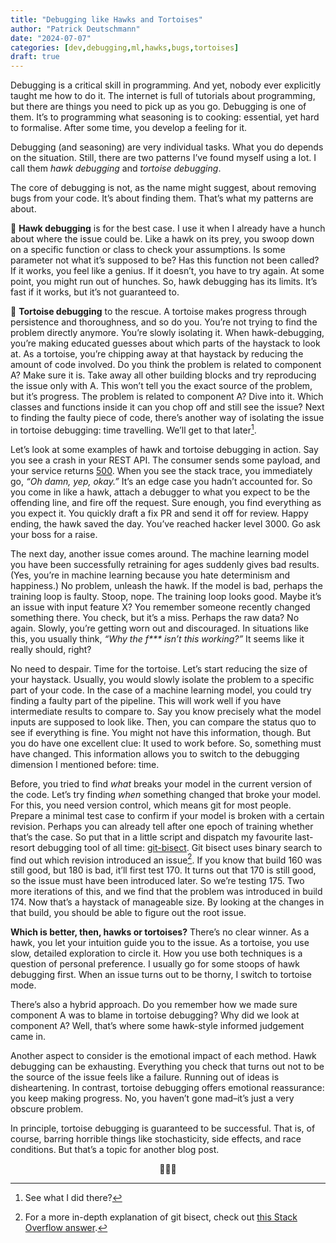```yaml
---
title: "Debugging like Hawks and Tortoises"
author: "Patrick Deutschmann"
date: "2024-07-07"
categories: [dev,debugging,ml,hawks,bugs,tortoises]
draft: true
---
```


Debugging is a critical skill in programming. And yet, nobody ever explicitly taught me how to do it. The internet is full of tutorials about programming, but there are things you need to pick up as you go. Debugging is one of them. It’s to programming what seasoning is to cooking: essential, yet hard to formalise. After some time, you develop a feeling for it.

Debugging (and seasoning) are very individual tasks. What you do depends on the situation. Still, there are two patterns I’ve found myself using a lot. I call them *hawk debugging* and *tortoise debugging*.

The core of debugging is not, as the name might suggest, about removing bugs from your code. It’s about finding them. That’s what my patterns are about.

🦅 **Hawk debugging** is for the best case. I use it when I already have a hunch about where the issue could be. Like a hawk on its prey, you swoop down on a specific function or class to check your assumptions. Is some parameter not what it’s supposed to be? Has this function not been called? If it works, you feel like a genius. If it doesn’t, you have to try again. At some point, you might run out of hunches. So, hawk debugging has its limits. It’s fast if it works, but it’s not guaranteed to.

🐢 **Tortoise debugging** to the rescue. A tortoise makes progress through persistence and thoroughness, and so do you. You’re not trying to find the problem directly anymore. You’re slowly isolating it. When hawk-debugging, you’re making educated guesses about which parts of the haystack to look at. As a tortoise, you’re chipping away at that haystack by reducing the amount of code involved. Do you think the problem is related to component A? Make sure it is. Take away all other building blocks and try reproducing the issue only with A. This won’t tell you the exact source of the problem, but it’s progress. The problem is related to component A? Dive into it. Which classes and functions inside it can you chop off and still see the issue? Next to finding the faulty piece of code, there’s another way of isolating the issue in tortoise debugging: time travelling. We’ll get to that later[^1].


Let’s look at some examples of hawk and tortoise debugging in action. Say you see a crash in your REST API. The consumer sends some payload, and your service returns [500](https://http.cat/500). When you see the stack trace, you immediately go, *“Oh damn, yep, okay.”* It’s an edge case you hadn’t accounted for. So you come in like a hawk, attach a debugger to what you expect to be the offending line, and fire off the request. Sure enough, you find everything as you expect it. You quickly draft a fix PR and send it off for review. Happy ending, the hawk saved the day. You’ve reached hacker level 3000. Go ask your boss for a raise.

The next day, another issue comes around. The machine learning model you have been successfully retraining for ages suddenly gives bad results. (Yes, you’re in machine learning because you hate determinism and happiness.) No problem, unleash the hawk. If the model is bad, perhaps the training loop is faulty. Stoop, nope. The training loop looks good. Maybe it’s an issue with input feature X? You remember someone recently changed something there. You check, but it’s a miss. Perhaps the raw data? No again. Slowly, you’re getting worn out and discouraged. In situations like this, you usually think, *“Why the f\*\*\* isn’t this working?”* It seems like it really should, right? 

No need to despair. Time for the tortoise. Let’s start reducing the size of your haystack. Usually, you would slowly isolate the problem to a specific part of your code. In the case of a machine learning model, you could try finding a faulty part of the pipeline. This will work well if you have intermediate results to compare to. Say you know precisely what the model inputs are supposed to look like. Then, you can compare the status quo to see if everything is fine. You might not have this information, though. But you do have one excellent clue: It used to work before. So, something must have changed. This information allows you to switch to the debugging dimension I mentioned before: time.

Before, you tried to find *what* breaks your model in the current version of the code. Let’s try finding *when* something changed that broke your model. For this, you need version control, which means git for most people. Prepare a minimal test case to confirm if your model is broken with a certain revision. Perhaps you can already tell after one epoch of training whether that’s the case. So put that in a little script and dispatch my favourite last-resort debugging tool of all time: [git-bisect](https://git-scm.com/docs/git-bisect). Git bisect uses binary search to find out which revision introduced an issue[^2]. If you know that build 160 was still good, but 180 is bad, it’ll first test 170. It turns out that 170 is still good, so the issue must have been introduced later. So we’re testing 175. Two more iterations of this, and we find that the problem was introduced in build 174. Now that’s a haystack of manageable size. By looking at the changes in that build, you should be able to figure out the root issue.

**Which is better, then, hawks or tortoises?** There’s no clear winner. As a hawk, you let your intuition guide you to the issue. As a tortoise, you use slow, detailed exploration to circle it. How you use both techniques is a question of personal preference. I usually go for some stoops of hawk debugging first. When an issue turns out to be thorny, I switch to tortoise mode.

There’s also a hybrid approach. Do you remember how we made sure component A was to blame in tortoise debugging? Why did we look at component A? Well, that’s where some hawk-style informed judgement came in.

Another aspect to consider is the emotional impact of each method. Hawk debugging can be exhausting. Everything you check that turns out not to be the source of the issue feels like a failure. Running out of ideas is disheartening. In contrast, tortoise debugging offers emotional reassurance: you keep making progress. No, you haven’t gone mad–it’s just a very obscure problem.

In principle, tortoise debugging is guaranteed to be successful. That is, of course, barring horrible things like stochasticity, side effects, and race conditions. But that’s a topic for another blog post.

<center>🐢🐞🦅</center>

[^1]: See what I did there?
[^2]: For a more in-depth explanation of git bisect, check out [this Stack Overflow answer](https://stackoverflow.com/a/4714297).